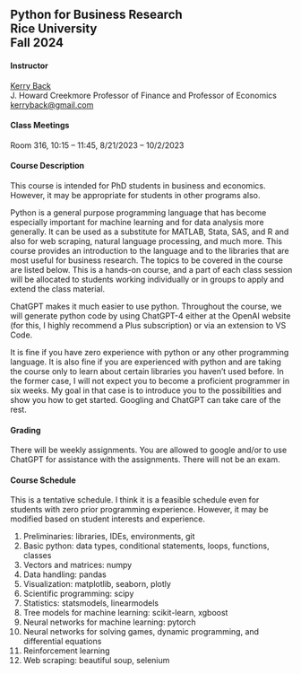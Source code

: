 ## Python for Business Research<br>Rice University<br>Fall 2024

#### Instructor

[Kerry Back](http://kerryback.com)
<br>
J. Howard Creekmore Professor of Finance and Professor of Economics<br>
<a href="mailto:kerryback@gmail.com">kerryback@gmail.com</a>

   
#### Class Meetings

Room 316, 10:15 -- 11:45, 8/21/2023 -- 10/2/2023

#### Course Description   

This course is intended for PhD students in business and economics.  However, it may be appropriate for students in other programs also.

Python is a general purpose programming language that has become especially important for machine learning and for data analysis more generally.  It can be used as a substitute for MATLAB, Stata, SAS, and R and also for web scraping, natural language processing, and much more.  This course provides an introduction to the language and to the 
libraries that are most useful for business research.  The topics to be covered in the course are listed below.  This is a hands-on course, and a part of each class session will be allocated to students working individually or in groups to apply and extend the class material.  

ChatGPT makes it much easier to use python.  Throughout the course, we will generate python code by using ChatGPT-4 either at the OpenAI website (for this, I highly recommend a Plus subscription) or via an extension to VS Code.  

It is fine if you have zero experience with python or any other programming language.  It is also fine if you are experienced with python and are taking the course only to learn about certain libraries you haven't used before.  In the former case, I will not expect you to become a proficient programmer in six weeks.  My goal in that case is to introduce you to the possibilities and show you how to get started.  Googling and ChatGPT can take care of the rest.

#### Grading

There will be weekly assignments.  You are allowed to google and/or to use ChatGPT for assistance with the assignments.  There will not be an exam.

#### Course Schedule

This is a tentative schedule.  I think it is a feasible schedule even for students with zero prior programming experience.  However, it may be modified based on student interests and experience.  

1. Preliminaries: libraries, IDEs, environments, git
2. Basic python: data types, conditional statements, loops, functions, classes
3. Vectors and matrices: numpy
4. Data handling: pandas
5. Visualization: matplotlib, seaborn, plotly
6. Scientific programming: scipy
7. Statistics: statsmodels, linearmodels
8. Tree models for machine learning: scikit-learn, xgboost
9. Neural networks for machine learning: pytorch
10. Neural networks for solving games, dynamic programming, and differential equations
11. Reinforcement learning
12. Web scraping: beautiful soup, selenium





